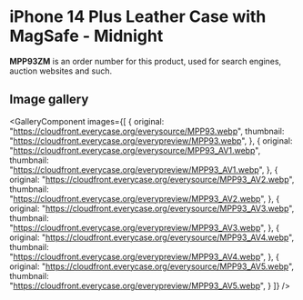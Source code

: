 
# iPhone 14 Plus Leather Case with MagSafe - Midnight

<Callout type='info' emoji='👉🏻'>**MPP93ZM** is an order number for this product, used for search engines, auction websites and such.</Callout>

## Image gallery

<GalleryComponent
    images={[
      {
        original: "https://cloudfront.everycase.org/everysource/MPP93.webp",
        thumbnail: "https://cloudfront.everycase.org/everypreview/MPP93.webp",
      },
      {
        original: "https://cloudfront.everycase.org/everysource/MPP93_AV1.webp",
        thumbnail: "https://cloudfront.everycase.org/everypreview/MPP93_AV1.webp",
      },
      {
        original: "https://cloudfront.everycase.org/everysource/MPP93_AV2.webp",
        thumbnail: "https://cloudfront.everycase.org/everypreview/MPP93_AV2.webp",
      },
      {
        original: "https://cloudfront.everycase.org/everysource/MPP93_AV3.webp",
        thumbnail: "https://cloudfront.everycase.org/everypreview/MPP93_AV3.webp",
      },
      {
        original: "https://cloudfront.everycase.org/everysource/MPP93_AV4.webp",
        thumbnail: "https://cloudfront.everycase.org/everypreview/MPP93_AV4.webp",
      },
      {
        original: "https://cloudfront.everycase.org/everysource/MPP93_AV5.webp",
        thumbnail: "https://cloudfront.everycase.org/everypreview/MPP93_AV5.webp",
      }
    ]}
  />
